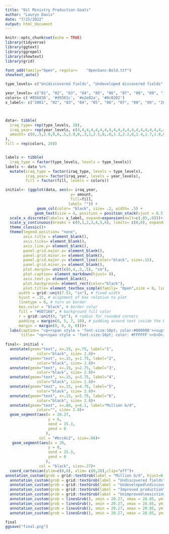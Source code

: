 ```yaml
---
title: "Oil Ministry Production Goals"
author: "Lauryn Davis"
date: "7/25/2022"
output: html_document
---
```


```r
knitr::opts_chunk$set(echo = TRUE)
library(tidyverse)
library(ggtext)
library(ggrepel)
library(showtext)
library(grid)
```

```r
font_add(family="Open", regular= 	"OpenSans-Bold.ttf")
showtext_auto()

type_levels= c("Unidiscovered fields", "Undeveloped discovered fields", "Improved production from existing fields", "Unimproved existing fields")

year_levels= c("01", "02", "03", "04", "05", "06", "07", "08", "09", "10", "11", "12", "13", "14", "15", "16", "17", "18", "19", "20")
colors= c('#85b838', '#d9361c', '#e2e02a', '#0c0202')
x_label<- c("2001", "02", "03", "04", "05", "06", "07", "08", "09", "2010", "11", "12", "13", "14", "15", "16", "17", "18", "19", "2020")



data<- tibble(
  iraq_type= rep(type_levels, 20),
  iraq_year= rep(year_levels, c(4,4,4,4,4,4,4,4,4,4,4,4,4,4,4,4,4,4,4,4)),
  amount= c(0,.5,2.8,0,0,.5,2.8,0,.3,1,2.5,0,.8,1.3,2.2,0,1.4,1.7,1.8,0,1.9,1.75,1.75,0,2.1,1.8,1.7,0,2.5,1.85,1.65,0,2.5,1.9,1.6,0,2.5,2,1.5,0,2.5,2.05,1.45,0,2.5,2.15,1.35,0,2.57,2.14,1.26,0,2.6,2.2,1.2,0,2.45,2.15,1.15,.2,2.4,2.13,1.1,.35,2.3,2.11,1.09,.5,2.5,2.1,1,.4,2.33,2.21,.89,.54,2.3,2.16,.84,.7
),
fill = rep(colors, 20))


labels <- tibble(
  iraq_type = factor(type_levels, levels = type_levels))
labels <- data %>% 
  mutate(iraq_type = factor(iraq_type, levels = type_levels),
         iraq_year= factor(iraq_year, levels = year_levels),
         fill = factor(fill, levels = colors))

initial<- (ggplot(data, aes(x= iraq_year, 
                             y= amount,
                             fill=fill,
                            label= "")) +
              geom_col(color= "black", size= .2, width= .5) +
             geom_text(size = 4, position = position_stack(vjust = 0.5))+ 
  scale_x_discrete(labels= x_label, expand=expansion(mult=c(.05,.0)))+ 
  scale_y_continuous(breaks = c(0,1,2,3,4,5,6), limits= c(0,6), expand= expansion(mult=c(0,.18)))+ scale_fill_manual(labels= type_levels, values= c('#0c0202', '#e2e02a','#d9361c', "#6D8E2C"), name = "")+
  theme_classic()+
  theme(legend.position= "none",
        axis.title = element_blank(),
        axis.ticks= element_blank(),
        axis.line.y= element_blank(),
        panel.grid.major.x= element_blank(),
        panel.grid.minor.x= element_blank(),
        panel.grid.major.y= element_line(color="black", size=.15),
        panel.grid.minor.y= element_blank(),
        plot.margin= unit(c(0,4,.5,.5), "cm"),
        plot.caption= element_markdown(hjust= 0),
        axis.text.y= element_blank(),
        plot.background= element_rect(color="black"),
        plot.title= element_textbox_simple(family= "Open",size = 8, lineheight = 1, 
      width = grid::unit(7.53, "in"), # fixed width
      hjust = .15, # alignment of box relative to plot
      linetype = 0, # turn on border
      box.color = "black", # border color
      fill = "#6D7166", # background fill color
      r = grid::unit(0, "pt"), # radius for rounded corners
      padding = margin(0, 5, 7, 10), # padding around text inside the box
      margin = margin(0, 0, 0, 0)))+
  labs(caption= "<p><span style = 'font-size:10pt; color:#000000'><sup>a</sup>Adapted from published oil ministry plans (assumes no sanctions constraints).</p></span>",
       title= "<p><span style = 'font-size:16pt; color: #FFFFFF'><b>O</span><span style = 'font-size:11pt; color: #FFFFFF'>IL</span><span style = 'font-size:16pt; color: #FFFFFF'> M</span><span style = 'font-size:11pt; color: #FFFFFF'>INISTRY</span><span style = 'font-size:16pt; color: #FFFFFF'> P</span><span style = 'font-size:11pt; color: #FFFFFF'>RODUCTION</span><span style = 'font-size:16pt; color: #FFFFFF'> G</span><span style = 'font-size:11pt; color: #FFFFFF'>OALS<sup>a</sup></p></span>"))
  
final<- initial + 
  annotate(geom="text", x=.15, y=.75, label="1",
              color="black", size= 2.8)+
  annotate(geom="text", x=.15, y=1.75, label="2",
              color="black", size= 2.8)+
  annotate(geom="text", x=.15, y=2.75, label="3",
              color="black", size= 2.8)+
  annotate(geom="text", x=.15, y=3.75, label="4",
              color="black", size= 2.8)+
  annotate(geom="text", x=.15, y=4.75, label="5",
              color="black", size= 2.8)+
  annotate(geom="text", x=.15, y=5.75, label="6",
              color="black", size= 2.8)+
  annotate(geom="text", x=.88, y=6.1, label="Million b/d",
              color="", size= 2.8)+
  geom_segment(aes(x = 20.27, 
                   y = 6, 
                   xend = 25.3, 
                   yend = 6
                  ),
               col = "#bcc0c2", size=.08)+
   geom_segment(aes(x = 20, 
                   y = 0, 
                   xend = 25.3, 
                   yend = 0
                  ),
               col = "black", size=.27)+
  coord_cartesian(ylim=c(0,6), xlim= c(0,20),clip="off")+
annotation_custom(grob = grid::textGrob(label = "Million b/d", hjust=0, gp=gpar(col="black", cex=.74, fontface="italic")),xmin = 0, xmax = .1, ymin = 6.1, ymax = 6.3)+
  annotation_custom(grob = grid::textGrob(label = "Undiscovered fields", hjust=0, gp=gpar(col="black", cex=.77)),xmin = 21, xmax = 21, ymin = 5.8, ymax = 5.8)+
  annotation_custom(grob = grid::textGrob(label = "Undeveloped\ndiscovered fields\n(foreign participation)", hjust=0, gp=gpar(col="black", cex=.77, lineheight= .8)),xmin = 21, xmax = 21, ymin = 4, ymax = 4)+ 
  annotation_custom(grob = grid::textGrob(label = "Improved production\nfrom existing fields\n(national effort)", hjust=0, gp=gpar(col="black", cex=.77, lineheight= .8)),xmin = 21, xmax = 21, ymin = 2, ymax = 2)+
  annotation_custom(grob = grid::textGrob(label = "Unimproved\nexisting fields", hjust=0, gp=gpar(col="black", cex=.77, lineheight= .8)),xmin = 21, xmax = 21, ymin = .7, ymax = .7)+
  annotation_custom(grob = linesGrob(), xmin = 20.27, xmax = 20.85, ymin = 5.8, ymax = 5.8)+
  annotation_custom(grob = linesGrob(), xmin = 20.27, xmax = 20.85, ymin = 4.35, ymax = 4.35)+
  annotation_custom(grob = linesGrob(), xmin = 20.27, xmax = 20.85, ymin = 2.35, ymax = 2.35)+
  annotation_custom(grob = linesGrob(), xmin = 20.27, xmax = 20.85, ymin = .5, ymax = .75)

final
ggsave("final.png")





  



```

